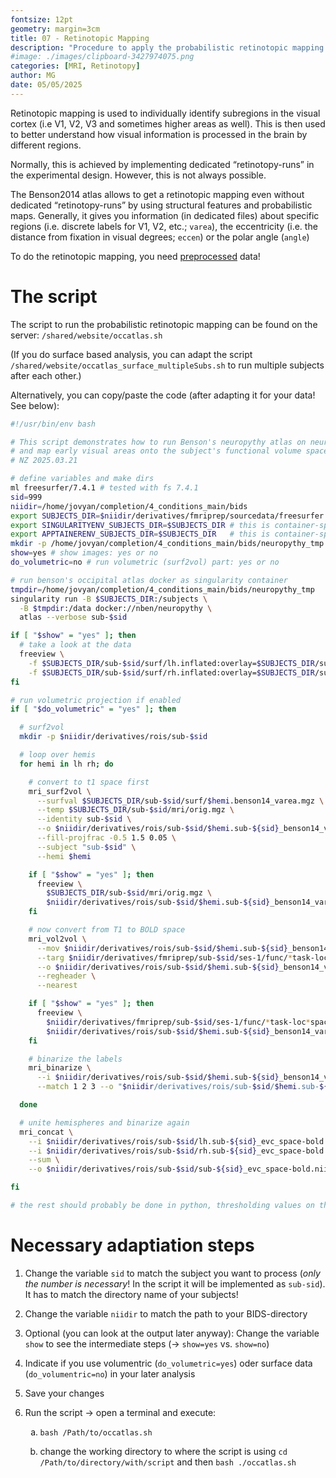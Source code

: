 ```yaml
---
fontsize: 12pt
geometry: margin=3cm
title: 07 - Retinotopic Mapping
description: "Procedure to apply the probabilistic retinotopic mapping using the Benson Atlas"
#image: ./images/clipboard-3427974075.png
categories: [MRI, Retinotopy]
author: MG
date: 05/05/2025
---
```


Retinotopic mapping is used to individually identify subregions in the visual cortex (i.e V1, V2, V3 and sometimes higher areas as well). This is then used to better understand how visual information is processed in the brain by different regions.

Normally, this is achieved by implementing dedicated "retinotopy-runs" in the experimental design. However, this is not always possible.

The Benson2014 atlas allows to get a retinotopic mapping even without dedicated "retinotopy-runs" by using structural features and probabilistic maps. Generally, it gives you information (in dedicated files) about specific regions (i.e. discrete labels for V1, V2, etc.; `varea`), the eccentricity (i.e. the distance from fixation in visual degrees; `eccen`) or the polar angle (`angle`)

::: callout-important
To do the retinotopic mapping, you need [preprocessed](run_fmriprep.qmd) data!
:::


# The script

The script to run the probabilistic retinotopic mapping can be found on the server: `/shared/website/occatlas.sh`

(If you do surface based analysis, you can adapt the script `/shared/website/occatlas_surface_multipleSubs.sh` to run multiple subjects after each other.)


Alternatively, you can copy/paste the code (after adapting it for your data! See below):

``` bash
#!/usr/bin/env bash

# This script demonstrates how to run Benson's neuropythy atlas on neurodesk
# and map early visual areas onto the subject's functional volume space
# NZ 2025.03.21

# define variables and make dirs
ml freesurfer/7.4.1 # tested with fs 7.4.1
sid=999
niidir=/home/jovyan/completion/4_conditions_main/bids
export SUBJECTS_DIR=$niidir/derivatives/fmriprep/sourcedata/freesurfer
export SINGULARITYENV_SUBJECTS_DIR=$SUBJECTS_DIR # this is container-specific definition of SUBJECTS_DIR
export APPTAINERENV_SUBJECTS_DIR=$SUBJECTS_DIR   # this is container-specific definition of SUBJECTS_DIR
mkdir -p /home/jovyan/completion/4_conditions_main/bids/neuropythy_tmp
show=yes # show images: yes or no
do_volumetric=no # run volumetric (surf2vol) part: yes or no

# run benson's occipital atlas docker as singularity container
tmpdir=/home/jovyan/completion/4_conditions_main/bids/neuropythy_tmp
singularity run -B $SUBJECTS_DIR:/subjects \
  -B $tmpdir:/data docker://nben/neuropythy \
  atlas --verbose sub-$sid

if [ "$show" = "yes" ]; then
  # take a look at the data
  freeview \
    -f $SUBJECTS_DIR/sub-$sid/surf/lh.inflated:overlay=$SUBJECTS_DIR/sub-$sid/surf/lh.benson14_varea.mgz:overlay_color=colorwheel \
    -f $SUBJECTS_DIR/sub-$sid/surf/rh.inflated:overlay=$SUBJECTS_DIR/sub-$sid/surf/rh.benson14_varea.mgz:overlay_color=colorwheel
fi

# run volumetric projection if enabled
if [ "$do_volumetric" = "yes" ]; then

  # surf2vol
  mkdir -p $niidir/derivatives/rois/sub-$sid

  # loop over hemis
  for hemi in lh rh; do

    # convert to t1 space first
    mri_surf2vol \
      --surfval $SUBJECTS_DIR/sub-$sid/surf/$hemi.benson14_varea.mgz \
      --temp $SUBJECTS_DIR/sub-$sid/mri/orig.mgz \
      --identity sub-$sid \
      --o $niidir/derivatives/rois/sub-$sid/$hemi.sub-${sid}_benson14_varea_space-T1.nii.gz \
      --fill-projfrac -0.5 1.5 0.05 \
      --subject "sub-$sid" \
      --hemi $hemi

    if [ "$show" = "yes" ]; then
      freeview \
        $SUBJECTS_DIR/sub-$sid/mri/orig.mgz \
        $niidir/derivatives/rois/sub-$sid/$hemi.sub-${sid}_benson14_varea_space-T1.nii.gz:colormap=LUT
    fi

    # now convert from T1 to BOLD space
    mri_vol2vol \
      --mov $niidir/derivatives/rois/sub-$sid/$hemi.sub-${sid}_benson14_varea_space-T1.nii.gz \
      --targ $niidir/derivatives/fmriprep/sub-$sid/ses-1/func/*task-loc*space-T1w_boldref.nii.gz \
      --o $niidir/derivatives/rois/sub-$sid/$hemi.sub-${sid}_benson14_varea_space-bold.nii.gz \
      --regheader \
      --nearest

    if [ "$show" = "yes" ]; then
      freeview \
        $niidir/derivatives/fmriprep/sub-$sid/ses-1/func/*task-loc*space-T1w_boldref.nii.gz \
        $niidir/derivatives/rois/sub-$sid/$hemi.sub-${sid}_benson14_varea_space-bold.nii.gz:colormap=LUT
    fi

    # binarize the labels
    mri_binarize \
      --i $niidir/derivatives/rois/sub-$sid/$hemi.sub-${sid}_benson14_varea_space-bold.nii.gz \
      --match 1 2 3 --o "$niidir/derivatives/rois/sub-$sid/$hemi.sub-${sid}_evc_space-bold.nii.gz"

  done

  # unite hemispheres and binarize again
  mri_concat \
    --i $niidir/derivatives/rois/sub-$sid/lh.sub-${sid}_evc_space-bold.nii.gz \
    --i $niidir/derivatives/rois/sub-$sid/rh.sub-${sid}_evc_space-bold.nii.gz \
    --sum \
    --o $niidir/derivatives/rois/sub-$sid/sub-${sid}_evc_space-bold.nii.gz

fi

# the rest should probably be done in python, thresholding values on the fly
```

# Necessary adaptiation steps

1.  Change the variable `sid` to match the subject you want to process (*only the number is necessary*! In the script it will be implemented as `sub-sid`). It has to match the directory name of your subjects!

2.  Change the variable `niidir` to match the path to your BIDS-directory

3.  Optional (you can look at the output later anyway): Change the variable `show` to see the intermediate steps ($\to$ `show=yes` vs. `show=no`)

4.  Indicate if you use volumentric (`do_volumetric=yes`) oder surface data (`do_volumentric=no`) in your later analysis

5.  Save your changes

6.  Run the script $\to$ open a terminal and execute:

    a)  `bash /Path/to/occatlas.sh`

    b)  change the working directory to where the script is using `cd /Path/to/directory/with/script` and then `bash ./occatlas.sh`

